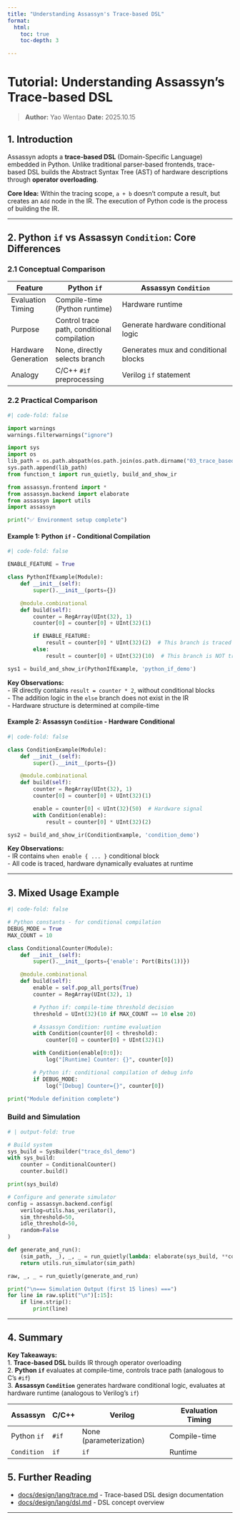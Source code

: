 ```yaml
---
title: "Understanding Assassyn's Trace-based DSL"
format:
  html:
    toc: true
    toc-depth: 3

---
```


# Tutorial: Understanding Assassyn's Trace-based DSL

> **Author:** Yao Wentao
> **Date:** 2025.10.15
>

## 1. Introduction

Assassyn adopts a **trace-based DSL** (Domain-Specific Language) embedded in Python. Unlike traditional parser-based frontends, trace-based DSL builds the Abstract Syntax Tree (AST) of hardware descriptions through **operator overloading**.

**Core Idea:** Within the tracing scope, `a + b` doesn't compute a result, but creates an `Add` node in the IR. The execution of Python code is the process of building the IR.

---

## 2. Python `if` vs Assassyn `Condition`: Core Differences

### 2.1 Conceptual Comparison

| Feature | Python `if` | Assassyn `Condition` |
|------|------------|---------------------|
| Evaluation Timing | Compile-time (Python runtime) | Hardware runtime |
| Purpose | Control trace path, conditional compilation | Generate hardware conditional logic |
| Hardware Generation | None, directly selects branch | Generates mux and conditional blocks |
| Analogy | C/C++ `#if` preprocessing | Verilog `if` statement |

### 2.2 Practical Comparison

```python
#| code-fold: false

import warnings
warnings.filterwarnings("ignore")

import sys
import os
lib_path = os.path.abspath(os.path.join(os.path.dirname("03_trace_based_dsl_en.qmd"), '../python/'))
sys.path.append(lib_path)
from function_t import run_quietly, build_and_show_ir

from assassyn.frontend import *
from assassyn.backend import elaborate
from assassyn import utils
import assassyn

print("✅ Environment setup complete")
```

#### Example 1: Python `if` - Conditional Compilation

```python
#| code-fold: false

ENABLE_FEATURE = True

class PythonIfExample(Module):
    def __init__(self):
        super().__init__(ports={})

    @module.combinational
    def build(self):
        counter = RegArray(UInt(32), 1)
        counter[0] = counter[0] + UInt(32)(1)

        if ENABLE_FEATURE:
            result = counter[0] * UInt(32)(2)  # This branch is traced
        else:
            result = counter[0] + UInt(32)(10)  # This branch is NOT traced

sys1 = build_and_show_ir(PythonIfExample, 'python_if_demo')
```

**Key Observations:** <br>
- IR directly contains `result = counter * 2`, without conditional blocks <br>
- The addition logic in the `else` branch does not exist in the IR <br>
- Hardware structure is determined at compile-time

#### Example 2: Assassyn `Condition` - Hardware Conditional

```python
#| code-fold: false

class ConditionExample(Module):
    def __init__(self):
        super().__init__(ports={})

    @module.combinational
    def build(self):
        counter = RegArray(UInt(32), 1)
        counter[0] = counter[0] + UInt(32)(1)

        enable = counter[0] < UInt(32)(50)  # Hardware signal
        with Condition(enable):
            result = counter[0] * UInt(32)(2)

sys2 = build_and_show_ir(ConditionExample, 'condition_demo')
```

**Key Observations:** <br>
- IR contains `when enable { ... }` conditional block <br>
- All code is traced, hardware dynamically evaluates at runtime

---

## 3. Mixed Usage Example

```python
#| code-fold: false

# Python constants - for conditional compilation
DEBUG_MODE = True
MAX_COUNT = 10

class ConditionalCounter(Module):
    def __init__(self):
        super().__init__(ports={'enable': Port(Bits(1))})

    @module.combinational
    def build(self):
        enable = self.pop_all_ports(True)
        counter = RegArray(UInt(32), 1)

        # Python if: compile-time threshold decision
        threshold = UInt(32)(10 if MAX_COUNT == 10 else 20)

        # Assassyn Condition: runtime evaluation
        with Condition(counter[0] < threshold):
            counter[0] = counter[0] + UInt(32)(1)

        with Condition(enable[0:0]):
            log("[Runtime] Counter: {}", counter[0])

        # Python if: conditional compilation of debug info
        if DEBUG_MODE:
            log("[Debug] Counter={}", counter[0])

print("Module definition complete")
```

### Build and Simulation

```python
# | output-fold: true

# Build system
sys_build = SysBuilder("trace_dsl_demo")
with sys_build:
    counter = ConditionalCounter()
    counter.build()

print(sys_build)

# Configure and generate simulator
config = assassyn.backend.config(
    verilog=utils.has_verilator(),
    sim_threshold=50,
    idle_threshold=50,
    random=False
)

def generate_and_run():
    (sim_path, _), _, _ = run_quietly(lambda: elaborate(sys_build, **config))
    return utils.run_simulator(sim_path)

raw, _, _ = run_quietly(generate_and_run)

print("\n=== Simulation Output (first 15 lines) ===")
for line in raw.split("\n")[:15]:
    if line.strip():
        print(line)
```

---

## 4. Summary

**Key Takeaways:** <br>
1. **Trace-based DSL** builds IR through operator overloading <br>
2. **Python `if`** evaluates at compile-time, controls trace path (analogous to C's `#if`)<br>
3. **Assassyn `Condition`** generates hardware conditional logic, evaluates at hardware runtime (analogous to Verilog's `if`)<br>

| Assassyn | C/C++ | Verilog | Evaluation Timing |
|----------|-------|---------|---------|
| Python `if` | `#if` | None (parameterization) | Compile-time |
| `Condition` | `if` | `if` | Runtime |

## 5. Further Reading

- [docs/design/lang/trace.md](../docs/design/lang/trace.md) - Trace-based DSL design documentation
- [docs/design/lang/dsl.md](../docs/design/lang/dsl.md) - DSL concept overview

---

